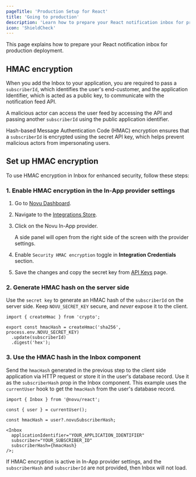 ```yaml
---
pageTitle: 'Production Setup for React'
title: 'Going to production'
description: 'Learn how to prepare your React notification inbox for production deployment including HMAC encryption and security best practices.'
icon: 'ShieldCheck'
---
```


This page explains how to prepare your React notification inbox for production deployment.

## HMAC encryption

When you add the Inbox to your application, you are required to pass a `subscriberId`, which identifies the user's end-customer, and the application Identifier, which is acted as a public key, to communicate with the notification feed API.

A malicious actor can access the user feed by accessing the API and passing another `subscriberId` using the public application identifier.

Hash-based Message Authentication Code (HMAC) encryption ensures that a `subscriberId` is encrypted using the secret API key, which helps prevent malicious actors from impersonating users.

## Set up HMAC encryption

To use HMAC encryption in Inbox for enhanced security, follow these steps:

### 1. Enable HMAC encryption in the In-App provider settings

1. Go to [Novu Dashboard](https://dashboard.novu.co).
2. Navigate to the [Integrations Store](https://dashboard.novu.co/integrations).
3. Click on the Novu In-App provider.
   
   A side panel will open from the right side of the screen with the provider settings.
4. Enable `Security HMAC encryption` toggle in **Integration Credentials** section.
5. Save the changes and copy the secret key from [API Keys](https://dashboard.novu.co/api-keys) page.

### 2. Generate HMAC hash on the server side

Use the `secret key` to generate an HMAC hash of the `subscriberId` on the server side. Keep `NOVU_SECRET_KEY` secure, and _never_ expose it to the client.

```tsx
import { createHmac } from 'crypto';

export const hmacHash = createHmac('sha256', process.env.NOVU_SECRET_KEY)
  .update(subscriberId)
  .digest('hex');
```

### 3. Use the HMAC hash in the Inbox component

Send the `hmacHash` generated in the previous step to the client side application via HTTP request or store it in the user's database record. Use it as the `subscriberHash` prop in the Inbox component. This example uses the `currentUser` hook to get the `hmacHash` from the user's database record.

```tsx
import { Inbox } from '@novu/react';

const { user } = currentUser();

const hmacHash = user?.novuSubscriberHash;

<Inbox
  applicationIdentifier="YOUR_APPLICATION_IDENTIFIER"
  subscriber="YOUR_SUBSCRIBER_ID"
  subscriberHash={hmacHash}
/>;
```

If HMAC encryption is active in In-App provider settings, and the `subscriberHash` and `subscriberId` are not provided, then Inbox will not load.
